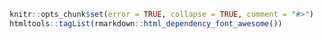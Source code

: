 ```r
knitr::opts_chunk$set(error = TRUE, collapse = TRUE, comment = "#>")
htmltools::tagList(rmarkdown::html_dependency_font_awesome())
```
